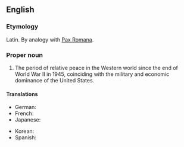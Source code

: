 ==English==
{{wikipedia}}
===Etymology===
Latin.  By analogy with [[Pax Romana]].

===Proper noun===
{{en-proper noun|head=[[Pax]] [[Americana]]}}
# The period of relative peace in the Western world since the end of World War II in 1945, coinciding with the military and economic dominance of the United States.

====Translations====
{{trans-top}}
* German: {{t-|de|Pax Americana}}
* French: {{t+|fr|pax americana}}
* Japanese: {{t-|ja|パクス・アメリカーナ|tr=pakusu amerikāna}}
{{trans-mid}}
* Korean: {{t-|ko|팍스 아메리카나|tr=pakseu amerikana}}
* Spanish: {{t-|es|Pax Americana}}
{{trans-bottom}}